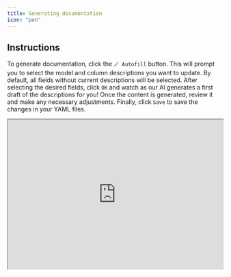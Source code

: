 ```yaml
---
title: Generating documentation
icon: "pen"
---
```




## Instructions


To generate documentation, click the `🪄 Autofill` button. This will prompt you to select the model and column descriptions you want to update. By default, all fields without current descriptions will be selected. After selecting the desired fields, click `OK` and watch as our AI generates a first draft of the descriptions for you! Once the content is generated, review it and make any necessary adjustments. Finally, click `Save` to save the changes in your YAML files.

<Accordion title="Walkthrough">
<iframe 
    background= "black"
    width= "100%"
    height= "350px"
    allowTransparency="true"
    src="https://demo.arcade.software/GnALyzFf41uNRTusBsGC?embed" 
    allowFullScreen

/>
</Accordion>


<Warning>

Please see [this link](/4a3fa326-247f-402d-8351-11a70fb23cd4#929d43a20e4d481ab114de5562d6888a) for more detail on what data we collect to provide this functionality and why we collect it.

</Warning>

